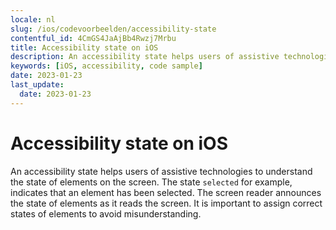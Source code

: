```yaml
---
locale: nl
slug: /ios/codevoorbeelden/accessibility-state
contentful_id: 4CmGS4JaAjBb4Rwzj7Mrbu
title: Accessibility state on iOS
description: An accessibility state helps users of assistive technologies to understand the state of elements on the screen.
keywords: [iOS, accessibility, code sample]
date: 2023-01-23
last_update:
  date: 2023-01-23
---
```


# Accessibility state on iOS

An accessibility state helps users of assistive technologies to understand the state of elements on the screen. The state `selected` for example, indicates that an element has been selected. The screen reader announces the state of elements as it reads the screen. It is important to assign correct states of elements to avoid misunderstanding.

<CodeSample id="accessibility-state" platform="ios" locale="nl"/>
